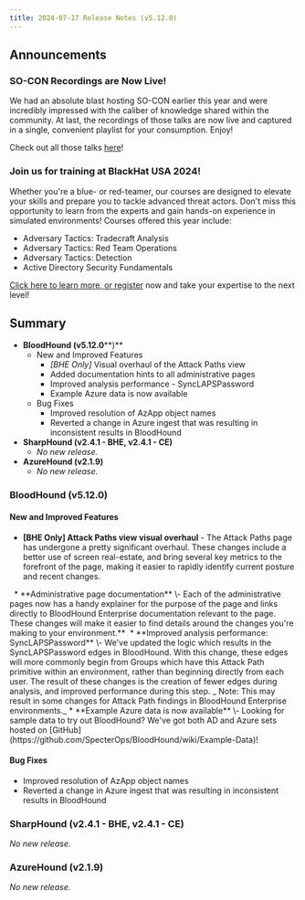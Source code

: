 ```yaml
---
title: 2024-07-17 Release Notes (v5.12.0)
---
```


## Announcements

### SO-CON Recordings are Now Live!

We had an absolute blast hosting SO-CON earlier this year and were incredibly impressed with the caliber of knowledge shared within the community. At last, the recordings of those talks are now live and captured in a single, convenient playlist for your consumption. Enjoy!

Check out all those talks [here](https://www.youtube.com/playlist?list=PLJK0fZNGiFU_Zh8PkjCws_Rw_8WdWKyd7)!

### Join us for training at BlackHat USA 2024!
Whether you're a blue- or red-teamer, our courses are designed to elevate your skills and prepare you to tackle advanced threat actors. Don't miss this opportunity to learn from the experts and gain hands-on experience in simulated environments! Courses offered this year include:

* Adversary Tactics: Tradecraft Analysis
* Adversary Tactics: Red Team Operations
* Adversary Tactics: Detection
* Active Directory Security Fundamentals

[Click here to learn more, or register](https://specterops.io/specterops-at-black-hat-usa-2024/) now and take your expertise to the next level!

## Summary

* **BloodHound (v5.12.0****)**
    * New and Improved Features
        * _\[BHE Only\]_ Visual overhaul of the Attack Paths view
        * Added documentation hints to all administrative pages
        * Improved analysis performance - SyncLAPSPassword
        * Example Azure data is now available
    * Bug Fixes
        * Improved resolution of AzApp object names
        * Reverted a change in Azure ingest that was resulting in inconsistent results in BloodHound
* **SharpHound (v2.4.1 - BHE, v2.4.1 - CE)**
    * _No new release._
* **AzureHound (v2.1.9)**
    * _No new release._

### BloodHound (v5.12.0)

#### New and Improved Features

* **\[BHE Only\] Attack Paths view visual overhaul** \- The Attack Paths page has undergone a pretty significant overhaul. These changes include a better use of screen real-estate, and bring several key metrics to the forefront of the page, making it easier to rapidly identify current posture and recent changes.
<Frame>
  <img src="/assets/image-7.png" alt=""/>
</Frame>

<Frame>
  <img src="/assets/image-8.png" alt=""/>
</Frame>
* **Administrative page documentation** \- Each of the administrative pages now has a handy explainer for the purpose of the page and links directly to BloodHound Enterprise documentation relevant to the page. These changes will make it easier to find details around the changes you're making to your environment.**
<Frame>
  <img src="/assets/image-9.png" alt=""/>
</Frame>
* **Improved analysis performance: SyncLAPSPassword** \- We've updated the logic which results in the SyncLAPSPassword edges in BloodHound. With this change, these edges will more commonly begin from Groups which have this Attack Path primitive within an environment, rather than beginning directly from each user. The result of these changes is the creation of fewer edges during analysis, and improved performance during this step.
    _
    Note: This may result in some changes for Attack Path findings in BloodHound Enterprise environments._
* **Example Azure data is now available** \- Looking for sample data to try out BloodHound? We've got both AD and Azure sets hosted on [GitHub](https://github.com/SpecterOps/BloodHound/wiki/Example-Data)!

#### Bug Fixes

* Improved resolution of AzApp object names
* Reverted a change in Azure ingest that was resulting in inconsistent results in BloodHound

### SharpHound (v2.4.1 - BHE, v2.4.1 - CE)

_No new release._

### AzureHound (v2.1.9)

_No new release._

